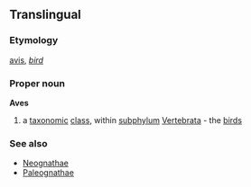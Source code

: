 ==Translingual==
===Etymology===
{{L.}} [[avis]], ''[[bird]]''
===Proper noun===
{{wikipedia}}
'''Aves'''
#a [[taxonomic]] [[class]], within [[subphylum]] [[Vertebrata]] - the [[bird]]s
===See also===
{{wikispecies}}
*[[Neognathae]]
*[[Paleognathae]]